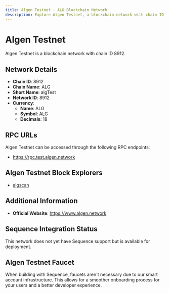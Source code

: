 ```yaml
--- 
title: Algen Testnet - ALG Blockchain Network
description: Explore Algen Testnet, a blockchain network with chain ID 8912. Learn about its native currency, ALG, and how to interact with the network.
---
```


# Algen Testnet

Algen Testnet is a blockchain network with chain ID 8912.

## Network Details

- **Chain ID**: 8912
- **Chain Name**: ALG
- **Short Name**: algTest
- **Network ID**: 8912
- **Currency**: 
  - **Name**: ALG
  - **Symbol**: ALG
  - **Decimals**: 18

## RPC URLs

Algen Testnet can be accessed through the following RPC endpoints:

- https://rpc.test.algen.network

## Algen Testnet Block Explorers

- [algscan](https://scan.test.algen.network)

## Additional Information

- **Official Website**: https://www.algen.network

## Sequence Integration Status

This network does not yet have Sequence support but is available for deployment.

## Algen Testnet Faucet

When building with Sequence, faucets aren't necessary due to our smart account infrastructure. This allows for a smoother onboarding process for your users and a better developer experience.

